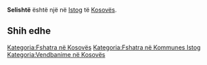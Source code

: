 {{Fshat në 
 | Emri                = Selishtë
 | EmriAlt                = 
 | NAME_SHORT_FORM=      
 | NAME_GENERIC=      
 | NAME_SORT_NAME_RO=      SELISHTE
 | FULL_NAME_RO = Selishtë
 | FULL_NAME_ND_RO=Selishte
 | SORT_NAME_RG=SELISHTE
 | FULL_NAME_RG=Selishtë
 | FULL_NAME_ND_RG=Selishte
 | SRP_NAME_SHORT_FORM=      
 | SRP_NAME_GENERIC=      
 | SRP_NAME_SORT_NAME_RO=      
 | SRP_FULL_NAME_RO = 
 | SRP_FULL_NAME_ND_RO=
 | SRP_SORT_NAME_RG=
 | SRP_FULL_NAME_RG=
 | SRP_FULL_NAME_ND_RG=
 | Emri (Rasa dhanore) = 
 | Figura              = 
 | Shteti              = Kosovo
 | Komuna              = Istog
 | Kodi postar         = 
 | Sipërfaqja          = 

 | Popullsia           = 

 | Regj. i popullsisë  = 
 | Dend. e popullsisë  = 
 | Faqja zyrtare       = 
 <!--- Koordinatat ----> 
 | Gjerësia            = 42.340278
 | Gjatësia            = 21.492778
 | Lartësia            = 
}}
'''Selishtë''' është një [[]] në [[Istog]] të [[Kosovës]].

<!-- == Gjeografia == -->
<!-- == Historia == -->
<!-- == Demografia == -->
== Shih edhe ==
{{Komuna Istog}}
{{Kosovo-Administrata-Cung}}

[[Kategoria:Fshatra në Kosovës]]
[[Kategoria:Fshatra në Kommunes Istog]]
[[Kategoria:Vendbanime në Kosovës]]